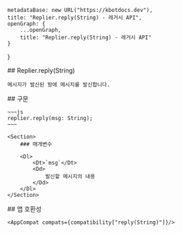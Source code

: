 
    metadataBase: new URL("https://kbotdocs.dev"),
    title: "Replier.reply(String) - 레거시 API",
    openGraph: {
        ...openGraph,
        title: "Replier.reply(String) - 레거시 API"
    }
}

<Section>
    ## Replier.reply(String)

    메시지가 발신된 방에 메시지를 발신합니다.
</Section>
<Section>
    ## 구문

    ~~~js
    replier.reply(msg: String);
    ~~~

    <Section>
        ### 매개변수

        <Dl>
            <Dt>`msg`</Dt>
            <Dd>
                발신할 메시지의 내용
            </Dd>
        </Dl>
    </Section>
</Section>
<Section>
    ## 앱 호환성

    <AppCompat compats={compatibility["reply(String)"]}/>
</Section>